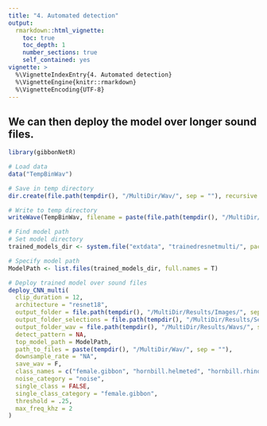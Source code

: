 ```yaml
---
title: "4. Automated detection"
output:
  rmarkdown::html_vignette:
    toc: true
    toc_depth: 1
    number_sections: true
    self_contained: yes
vignette: >
  %\VignetteIndexEntry{4. Automated detection}
  %\VignetteEngine{knitr::rmarkdown}
  %\VignetteEncoding{UTF-8}
---
```


## We can then deploy the model over longer sound files. 
```r
library(gibbonNetR)

# Load data
data("TempBinWav")

# Save in temp directory
dir.create(file.path(tempdir(), "/MultiDir/Wav/", sep = ""), recursive = T, showWarnings = FALSE)

# Write to temp directory
writeWave(TempBinWav, filename = paste(file.path(tempdir(), "/MultiDir/Wav/"), "TempBinWav.wav", sep = ""))

# Find model path
# Set model directory
trained_models_dir <- system.file("extdata", "trainedresnetmulti/", package = "gibbonNetR")

# Specify model path
ModelPath <- list.files(trained_models_dir, full.names = T)

# Deploy trained model over sound files
deploy_CNN_multi(
  clip_duration = 12,
  architecture = "resnet18",
  output_folder = file.path(tempdir(), "/MultiDir/Results/Images/", sep = ""),
  output_folder_selections = file.path(tempdir(), "/MultiDir/Results/Selections/", sep = ""),
  output_folder_wav = file.path(tempdir(), "/MultiDir/Results/Wavs/", sep = ""),
  detect_pattern = NA,
  top_model_path = ModelPath,
  path_to_files = paste(tempdir(), "/MultiDir/Wav/", sep = ""),
  downsample_rate = "NA",
  save_wav = F,
  class_names = c("female.gibbon", "hornbill.helmeted", "hornbill.rhino", "long.argus", "noise"),
  noise_category = "noise",
  single_class = FALSE,
  single_class_category = "female.gibbon",
  threshold = .25,
  max_freq_khz = 2
)
```

